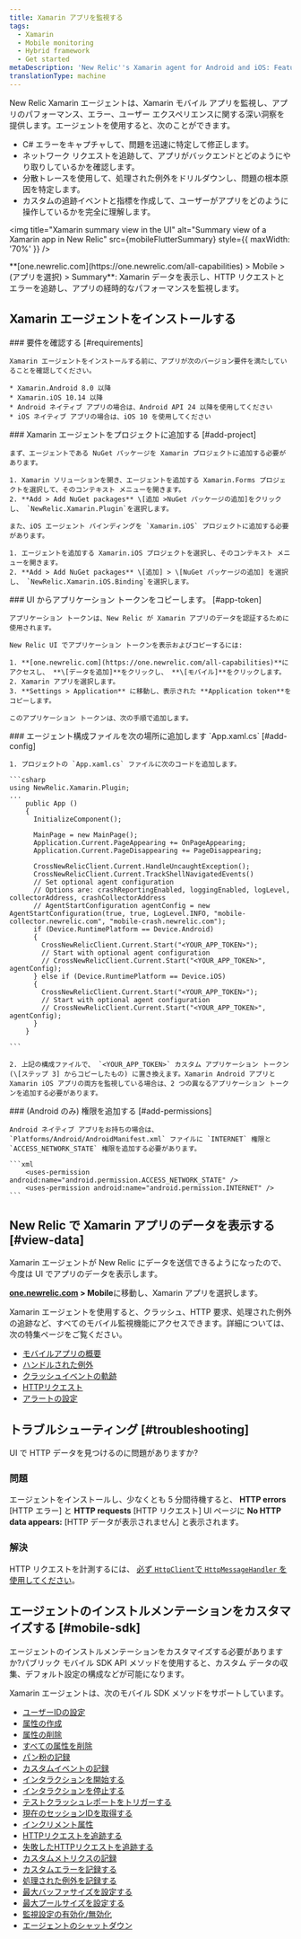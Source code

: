 ```yaml
---
title: Xamarin アプリを監視する
tags:
  - Xamarin
  - Mobile monitoring
  - Hybrid framework
  - Get started
metaDescription: 'New Relic''s Xamarin agent for Android and iOS: Features, compatibility, requirements, and installation.'
translationType: machine
---
```



New Relic Xamarin エージェントは、Xamarin モバイル アプリを監視し、アプリのパフォーマンス、エラー、ユーザー エクスペリエンスに関する深い洞察を提供します。エージェントを使用すると、次のことができます。

* C# エラーをキャプチャして、問題を迅速に特定して修正します。
* ネットワーク リクエストを追跡して、アプリがバックエンドとどのようにやり取りしているかを確認します。
* 分散トレースを使用して、処理された例外をドリルダウンし、問題の根本原因を特定します。
* カスタムの追跡イベントと指標を作成して、ユーザーがアプリをどのように操作しているかを完全に理解します。

<img
  title="Xamarin summary view in the UI"
  alt="Summary view of a Xamarin app in New Relic"
  src={mobileFlutterSummary}
  style={{ maxWidth: '70%' }}
/>

<figcaption>
  **[one.newrelic.com](https://one.newrelic.com/all-capabilities) > Mobile > (アプリを選択) > Summary**: Xamarin データを表示し、HTTP リクエストとエラーを追跡し、アプリの経時的なパフォーマンスを監視します。
</figcaption>

## Xamarin エージェントをインストールする

<Steps>
  <Step>
    ### 要件を確認する [#requirements]

    Xamarin エージェントをインストールする前に、アプリが次のバージョン要件を満たしていることを確認してください。

    * Xamarin.Android 8.0 以降
    * Xamarin.iOS 10.14 以降
    * Android ネイティブ アプリの場合は、Android API 24 以降を使用してください
    * iOS ネイティブ アプリの場合は、iOS 10 を使用してください
  </Step>

  <Step>
    ### Xamarin エージェントをプロジェクトに追加する [#add-project]

    まず、エージェントである NuGet パッケージを Xamarin プロジェクトに追加する必要があります。

    1. Xamarin ソリューションを開き、エージェントを追加する Xamarin.Forms プロジェクトを選択して、そのコンテキスト メニューを開きます。
    2. **Add > Add NuGet packages** \[追加 >NuGet パッケージの追加]をクリックし、 `NewRelic.Xamarin.Plugin`を選択します。

    また、iOS エージェント バインディングを `Xamarin.iOS` プロジェクトに追加する必要があります。

    1. エージェントを追加する Xamarin.iOS プロジェクトを選択し、そのコンテキスト メニューを開きます。
    2. **Add > Add NuGet packages** \[追加] > \[NuGet パッケージの追加] を選択し、 `NewRelic.Xamarin.iOS.Binding`を選択します。
  </Step>

  <Step>
    ### UI からアプリケーション トークンをコピーします。 [#app-token]

    アプリケーション トークンは、New Relic が Xamarin アプリのデータを認証するために使用されます。

    New Relic UI でアプリケーション トークンを表示およびコピーするには:

    1. **[one.newrelic.com](https://one.newrelic.com/all-capabilities)**にアクセスし、 **\[データを追加]**をクリックし、 **\[モバイル]**をクリックします。
    2. Xamarin アプリを選択します。
    3. **Settings > Application** に移動し、表示された **Application token**をコピーします。

    このアプリケーション トークンは、次の手順で追加します。
  </Step>

  <Step>
    ### エージェント構成ファイルを次の場所に追加します `App.xaml.cs` [#add-config]

    1. プロジェクトの `App.xaml.cs` ファイルに次のコードを追加します。

    ```csharp
    using NewRelic.Xamarin.Plugin;
    ...
        public App ()
        {
          InitializeComponent();

          MainPage = new MainPage();
          Application.Current.PageAppearing += OnPageAppearing;
          Application.Current.PageDisappearing += PageDisappearing;

          CrossNewRelicClient.Current.HandleUncaughtException();
          CrossNewRelicClient.Current.TrackShellNavigatedEvents()
          // Set optional agent configuration
          // Options are: crashReportingEnabled, loggingEnabled, logLevel, collectorAddress, crashCollectorAddress
          // AgentStartConfiguration agentConfig = new AgentStartConfiguration(true, true, LogLevel.INFO, "mobile-collector.newrelic.com", "mobile-crash.newrelic.com");
          if (Device.RuntimePlatform == Device.Android) 
          {
            CrossNewRelicClient.Current.Start("<YOUR_APP_TOKEN>");
            // Start with optional agent configuration
            // CrossNewRelicClient.Current.Start("<YOUR_APP_TOKEN>", agentConfig);
          } else if (Device.RuntimePlatform == Device.iOS)
          {
            CrossNewRelicClient.Current.Start("<YOUR_APP_TOKEN>");
            // Start with optional agent configuration 
            // CrossNewRelicClient.Current.Start("<YOUR_APP_TOKEN>", agentConfig);
          }
        }

    ```

    2. 上記の構成ファイルで、 `<YOUR_APP_TOKEN>` カスタム アプリケーション トークン (\[ステップ 3] からコピーしたもの) に置き換えます。Xamarin Android アプリと Xamarin iOS アプリの両方を監視している場合は、2 つの異なるアプリケーション トークンを追加する必要があります。
  </Step>

  <Step>
    ### (Android のみ) 権限を追加する [#add-permissions]

    Android ネイティブ アプリをお持ちの場合は、 `Platforms/Android/AndroidManifest.xml` ファイルに `INTERNET` 権限と `ACCESS_NETWORK_STATE` 権限を追加する必要があります。

    ```xml
    	<uses-permission android:name="android.permission.ACCESS_NETWORK_STATE" />
    	<uses-permission android:name="android.permission.INTERNET" />
    ```
  </Step>
</Steps>

## New Relic で Xamarin アプリのデータを表示する [#view-data]

Xamarin エージェントが New Relic にデータを送信できるようになったので、今度は UI でアプリのデータを表示します。

**[one.newrelic.com](https://one.newrelic.com/all-capabilities) > Mobile**に移動し、Xamarin アプリを選択します。

Xamarin エージェントを使用すると、クラッシュ、HTTP 要求、処理された例外の追跡など、すべてのモバイル監視機能にアクセスできます。詳細については、次の特集ページをご覧ください。

* [モバイルアプリの概要](/docs/mobile-monitoring/mobile-monitoring-ui/mobile-app-pages/mobile-apps-summary-page/#details)
* [ハンドルされた例外](/docs/mobile-monitoring/mobile-monitoring-ui/crashes/handled-exceptions-analyze-trends-prevent-crashes)
* [クラッシュイベントの軌跡](/docs/mobile-monitoring/mobile-monitoring-ui/crashes/mobile-crash-event-trail)
* [HTTPリクエスト](/docs/mobile-monitoring/mobile-monitoring-ui/network-pages/http-requests-page)
* [アラートの設定](/docs/mobile-monitoring/new-relic-mobile/get-started/mobile-monitoring-alert-information)

## トラブルシューティング [#troubleshooting]

UI で HTTP データを見つけるのに問題がありますか?

### 問題

エージェントをインストールし、少なくとも 5 分間待機すると、 **HTTP errors** \[HTTP エラー] と **HTTP requests** \[HTTP リクエスト] UI ページに **No HTTP data appears:** \[HTTP データが表示されません] と表示されます。

### 解決

HTTP リクエストを計測するには、 [必ず `HttpClient`で `HttpMessageHandler` を使用してください](#http-message-handler)。

## エージェントのインストルメンテーションをカスタマイズする [#mobile-sdk]

エージェントのインストルメンテーションをカスタマイズする必要がありますか?パブリック モバイル SDK API メソッドを使用すると、カスタム データの収集、デフォルト設定の構成などが可能になります。

Xamarin エージェントは、次のモバイル SDK メソッドをサポートしています。

* [ユーザーIDの設定](/docs/mobile-monitoring/new-relic-mobile/mobile-sdk/set-custom-user-id)
* [属性の作成](/docs/mobile-monitoring/new-relic-mobile/mobile-sdk/create-attribute)
* [属性の削除](/docs/mobile-monitoring/new-relic-mobile/mobile-sdk/remove-attribute)
* [すべての属性を削除](/docs/mobile-monitoring/new-relic-mobile/mobile-sdk/remove-all-attributes)
* [パン粉の記録](/docs/mobile-monitoring/new-relic-mobile/mobile-sdk/record-breadcrumb)
* [カスタムイベントの記録](/docs/mobile-monitoring/new-relic-mobile/mobile-sdk/record-custom-events)
* [インタラクションを開始する](/docs/mobile-monitoring/new-relic-mobile/mobile-sdk/start-interaction)
* [インタラクションを停止する](/docs/mobile-monitoring/new-relic-mobile/mobile-sdk/stop-interaction)
* [テストクラッシュレポートをトリガーする](/docs/mobile-monitoring/new-relic-mobile/mobile-sdk/test-crash-reporting)
* [現在のセッションIDを取得する](/docs/mobile-monitoring/new-relic-mobile/mobile-sdk/set-custom-user-id)
* [インクリメント属性](/docs/mobile-monitoring/new-relic-mobile/mobile-sdk/increment-session-attribute-count)
* [HTTPリクエストを追跡する](/docs/mobile-monitoring/new-relic-mobile/mobile-sdk/network-request-success)
* [失敗したHTTPリクエストを追跡する](/docs/mobile-monitoring/new-relic-mobile/mobile-sdk/network-request-failures)
* [カスタムメトリクスの記録](/docs/mobile-monitoring/new-relic-mobile/mobile-sdk/record-custom-metrics)
* [カスタムエラーを記録する](/docs/mobile-monitoring/new-relic-mobile/mobile-sdk/record-errors)
* [処理された例外を記録する](/docs/mobile-monitoring/new-relic-mobile/mobile-sdk/record-handled-exceptions)
* [最大バッファサイズを設定する](/docs/mobile-monitoring/new-relic-mobile/mobile-sdk/set-max-event-buffer-time)
* [最大プールサイズを設定する](/docs/mobile-monitoring/new-relic-mobile/mobile-sdk/set-max-event-pool-size)
* [監視設定の有効化/無効化](/docs/mobile-monitoring/new-relic-mobile/mobile-sdk/configure-settings)
* [エージェントのシャットダウン](/docs/mobile-monitoring/new-relic-mobile/mobile-sdk/shut-down-agent)